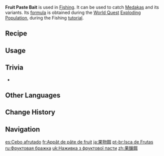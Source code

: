 {{Item Infobox
|id           = 111023
|image        = Item Fruit Paste Bait.png
|type         = Bait
|invCategory  = Materials
|quality      = 2
|description  = A very commonly-seen bait made from mashing, fermenting, and kneading Sunsettias and Wheat together. It atomizes very quickly upon hitting the water and exerts an incredible attraction on small fish. Due to the ease of its making, cheap price, and its excellent efficacy, it has also been jokingly called the "Fisher's Trusty Treasure."<br>Suitable for catching [[Medaka]]s, [[Dawncatcher]]s, and [[Crystalfish]].
|source1      = [[Crafting]]
|recipe       = [[Exploding Population]] [[World Quest]]
}}
'''Fruit Paste Bait''' is used in [[Fishing]]. It can be used to catch [[Medaka]]s and its variants. Its [[formula]] is obtained during the [[World Quest]] [[Exploding Population]], during the Fishing [[tutorial]].

==Recipe==
{{Recipe
|type = Crafting
|Sunsettia = 1
|Wheat = 1
|yield = 10
|sort = Sunsettia;Wheat
}}

==Usage==
{{Items by Category List
|Fruit Paste Bait Fish
|resultsheader = Fruit Paste Bait can be used to catch '''%PAGES%''' fish:
}}

==Trivia==
* {{Mail Attachments by Category List}}

==Other Languages==
{{Other Languages
|default_hidden = 1
|en      = Fruit Paste Bait
|zhs     = 果酿饵
|zhs_rm  = Guǒniàng Ěr
|zht     = 果釀餌
|zht_rm  = Guǒniàng Ěr
|ja      = 果物餌
|ja_rm   = Kudamono Esa{{Assumed}}
|ko      = {{tt|과즙|果汁}} 미끼
|es      = Cebo afrutado
|fr      = Appât de pâte de fruit
|ru      = Фруктовая бражка
|th      = Fruit Paste Bait
|vi      = Mồi Lên Men
|de      = Fruchtpastenköder
|id      = Fruit Paste Bait
|pt      = Isca de Frutas
|tr      = Meyve Ezmesi Yemi
|it      = Esca di pasta di frutta
}}

==Change History==
{{Change History|2.1}}

==Navigation==
{{Material Navbox|type=Fishing Materials}}

[[es:Cebo afrutado]]
[[fr:Appât de pâte de fruit]]
[[ja:果物餌]]
[[pt-br:Isca de Frutas]]
[[ru:Фруктовая бражка]]
[[uk:Наживка з фруктової пасти]]
[[zh:果釀餌]]